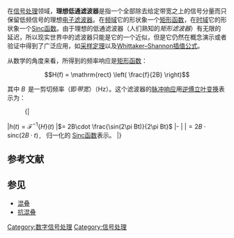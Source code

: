 在[[信号处理|信号处理]]领域，'''理想低通滤波器'''是指一个全部除去给定带宽之上的信号分量而只保留低频信号的理想[[电子滤波器|电子滤波器]]。在[[频域|频域]]它的形状象一个[[矩形函数|矩形函数]]，在[[时域|时域]]它的形状象一个[[Sinc函数|Sinc函数]]。由于理想的低通滤波器（人们熟知的''矩形滤波器''）有无限的延迟，所以现实世界中的滤波器只能是它的一个近似，但是它仍然在概念演示或者验证中得到了广泛应用，如[[采样定理|采样定理]]以及[[Whittaker–Shannon插值公式|Whittaker–Shannon插值公式]]。

从数学的角度来看，所得到的频率响应是[[矩形函数|矩形函数]]：
:<math>H(f) = \mathrm{rect} \left( \frac{f}{2B} \right)</math>

其中 <math>B\,</math> 是一剪切频率（即''带宽''）（Hz）。这个滤波器的[[脉冲响应|脉冲响应]]用[[逆傅立叶变换|逆傅立叶变换]]表示为：


:{|
|<math>h(t) = \mathcal{F}^{-1} \{ H \}(t) </math>
|<math>= 2B\cdot \frac{\sin(2\pi Bt)}{2\pi Bt} </math>
|-
|
|<math>= 2B\cdot \mathrm{sinc}(2B\cdot t)\,</math>,   归一化的 [[Sinc函数|Sinc函数]]表示。
|}

==参考文献==
{{Reflist}}

==参见==
*[[混叠|混叠]]
*[[抗混叠|抗混叠]]

[[Category:数字信号处理|Category:数字信号处理]]
[[Category:信号处理|Category:信号处理]]